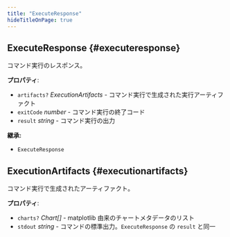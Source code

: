 ```yaml
---
title: "ExecuteResponse"
hideTitleOnPage: true
---
```


## ExecuteResponse {#executeresponse}

コマンド実行のレスポンス。

**プロパティ**:

- `artifacts?` _ExecutionArtifacts_ - コマンド実行で生成された実行アーティファクト
- `exitCode` _number_ - コマンド実行の終了コード
- `result` _string_ - コマンド実行の出力

**継承:**

- `ExecuteResponse`

## ExecutionArtifacts {#executionartifacts}

コマンド実行で生成されたアーティファクト。

**プロパティ**:

- `charts?` _Chart[]_ - matplotlib 由来のチャートメタデータのリスト
- `stdout` _string_ - コマンドの標準出力。`ExecuteResponse` の `result` と同一